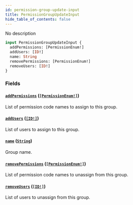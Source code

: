 ```yaml
---
id: permission-group-update-input
title: PermissionGroupUpdateInput
hide_table_of_contents: false
---
```


No description

```graphql
input PermissionGroupUpdateInput {
  addPermissions: [PermissionEnum!]
  addUsers: [ID!]
  name: String
  removePermissions: [PermissionEnum!]
  removeUsers: [ID!]
}
```

### Fields

#### [`addPermissions`](#) ([`[PermissionEnum!]`](../../../developer/api-reference/enums/permission-enum))

List of permission code names to assign to this group.

#### [`addUsers`](#) ([`[ID!]`](../../../developer/api-reference/scalars/id))

List of users to assign to this group.

#### [`name`](#) ([`String`](../../../developer/api-reference/scalars/string))

Group name.

#### [`removePermissions`](#) ([`[PermissionEnum!]`](../../../developer/api-reference/enums/permission-enum))

List of permission code names to unassign from this group.

#### [`removeUsers`](#) ([`[ID!]`](../../../developer/api-reference/scalars/id))

List of users to unassign from this group.
